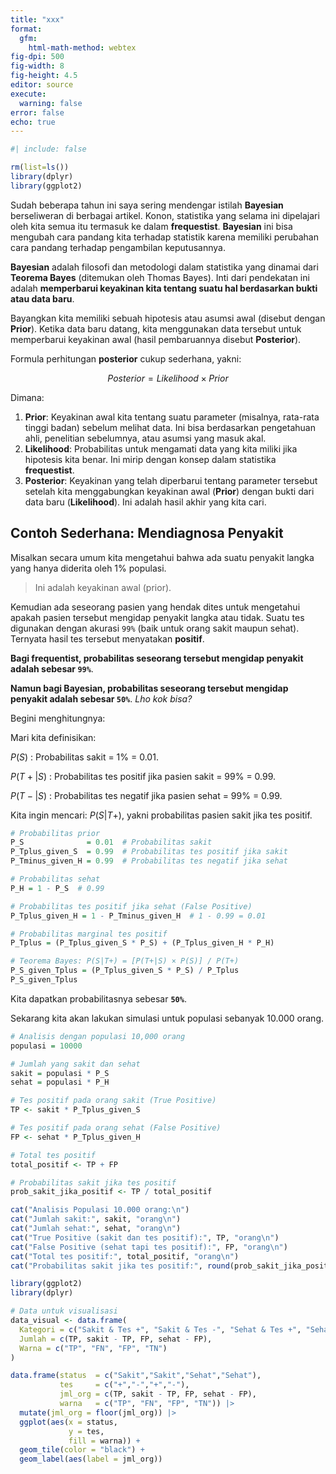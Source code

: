 ```yaml
---
title: "xxx"
format:
  gfm:
    html-math-method: webtex
fig-dpi: 500
fig-width: 8
fig-height: 4.5
editor: source
execute:
  warning: false
error: false
echo: true
---
```


```r
#| include: false

rm(list=ls())
library(dplyr)
library(ggplot2)

```


Sudah beberapa tahun ini saya sering mendengar istilah __Bayesian__ berseliweran di berbagai artikel. Konon, statistika yang selama ini dipelajari oleh kita semua itu termasuk ke dalam __frequestist__. __Bayesian__ ini bisa mengubah cara pandang kita terhadap statistik karena memiliki perubahan cara pandang terhadap pengambilan keputusannya.

__Bayesian__ adalah filosofi dan metodologi dalam statistika yang dinamai dari __Teorema Bayes__ (ditemukan oleh Thomas Bayes). Inti dari pendekatan ini adalah __memperbarui keyakinan kita tentang suatu hal berdasarkan bukti atau data baru__.

Bayangkan kita memiliki sebuah hipotesis atau asumsi awal (disebut dengan __Prior__). Ketika data baru datang, kita menggunakan data tersebut untuk memperbarui keyakinan awal (hasil pembaruannya disebut __Posterior__).

Formula perhitungan __posterior__ cukup sederhana, yakni:

$$Posterior = Likelihood \times Prior$$

Dimana:

1. __Prior__: Keyakinan awal kita tentang suatu parameter (misalnya, rata-rata tinggi badan) sebelum melihat data. Ini bisa berdasarkan pengetahuan ahli, penelitian sebelumnya, atau asumsi yang masuk akal.
1. __Likelihood__: Probabilitas untuk mengamati data yang kita miliki jika hipotesis kita benar. Ini mirip dengan konsep dalam statistika __frequestist__.
1. __Posterior__: Keyakinan yang telah diperbarui tentang parameter tersebut setelah kita menggabungkan keyakinan awal (__Prior__) dengan bukti dari data baru (__Likelihood__). Ini adalah hasil akhir yang kita cari.

## Contoh Sederhana: Mendiagnosa Penyakit

Misalkan secara umum kita mengetahui bahwa ada suatu penyakit langka yang hanya diderita oleh 1% populasi. 

> Ini adalah keyakinan awal (prior).

Kemudian ada seseorang pasien yang hendak dites untuk mengetahui apakah pasien tersebut mengidap penyakit langka atau tidak. Suatu tes digunakan dengan akurasi `99%` (baik untuk orang sakit maupun sehat). Ternyata hasil tes tersebut menyatakan __positif__.

__Bagi frequentist, probabilitas seseorang tersebut mengidap penyakit adalah sebesar `99%`__.

__Namun bagi Bayesian, probabilitas seseorang tersebut mengidap penyakit adalah sebesar `50%`__. _Lho kok bisa?_

Begini menghitungnya:

Mari kita definisikan:

$P(S)$ : Probabilitas sakit = 1% = 0.01.

$P(T+|S)$ : Probabilitas tes positif jika pasien sakit = 99% = 0.99.

$P(T-|S)$ : Probabilitas tes negatif jika pasien sehat = 99% = 0.99.

Kita ingin mencari: $P(S|T+)$, yakni probabilitas pasien sakit jika tes positif.

```r
# Probabilitas prior
P_S              = 0.01  # Probabilitas sakit
P_Tplus_given_S  = 0.99  # Probabilitas tes positif jika sakit
P_Tminus_given_H = 0.99  # Probabilitas tes negatif jika sehat

# Probabilitas sehat
P_H = 1 - P_S  # 0.99

# Probabilitas tes positif jika sehat (False Positive)
P_Tplus_given_H = 1 - P_Tminus_given_H  # 1 - 0.99 = 0.01

# Probabilitas marginal tes positif
P_Tplus = (P_Tplus_given_S * P_S) + (P_Tplus_given_H * P_H)

# Teorema Bayes: P(S|T+) = [P(T+|S) × P(S)] / P(T+)
P_S_given_Tplus = (P_Tplus_given_S * P_S) / P_Tplus
P_S_given_Tplus
```

Kita dapatkan probabilitasnya sebesar __`50%`__.

Sekarang kita akan lakukan simulasi untuk populasi sebanyak 10.000 orang.

```r
# Analisis dengan populasi 10,000 orang
populasi = 10000

# Jumlah yang sakit dan sehat
sakit = populasi * P_S      
sehat = populasi * P_H      

# Tes positif pada orang sakit (True Positive)
TP <- sakit * P_Tplus_given_S 

# Tes positif pada orang sehat (False Positive)
FP <- sehat * P_Tplus_given_H  

# Total tes positif
total_positif <- TP + FP

# Probabilitas sakit jika tes positif
prob_sakit_jika_positif <- TP / total_positif

cat("Analisis Populasi 10.000 orang:\n")
cat("Jumlah sakit:", sakit, "orang\n")
cat("Jumlah sehat:", sehat, "orang\n")
cat("True Positive (sakit dan tes positif):", TP, "orang\n")
cat("False Positive (sehat tapi tes positif):", FP, "orang\n")
cat("Total tes positif:", total_positif, "orang\n")
cat("Probabilitas sakit jika tes positif:", round(prob_sakit_jika_positif, 4), "=", round(prob_sakit_jika_positif * 100, 1), "%\n")
```


```r
library(ggplot2)
library(dplyr)

# Data untuk visualisasi
data_visual <- data.frame(
  Kategori = c("Sakit & Tes +", "Sakit & Tes -", "Sehat & Tes +", "Sehat & Tes -"),
  Jumlah = c(TP, sakit - TP, FP, sehat - FP),
  Warna = c("TP", "FN", "FP", "TN")
)

data.frame(status  = c("Sakit","Sakit","Sehat","Sehat"),
           tes     = c("+","-","+","-"),
           jml_org = c(TP, sakit - TP, FP, sehat - FP),
           warna   = c("TP", "FN", "FP", "TN")) |> 
  mutate(jml_org = floor(jml_org)) |> 
  ggplot(aes(x = status,
             y = tes,
             fill = warna)) +
  geom_tile(color = "black") +
  geom_label(aes(label = jml_org))
```

